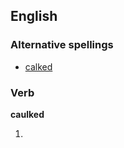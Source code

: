 ==English==

===Alternative spellings===
*[[calked]]

===Verb===
'''caulked'''

#{{past of|[[caulk]]}}
